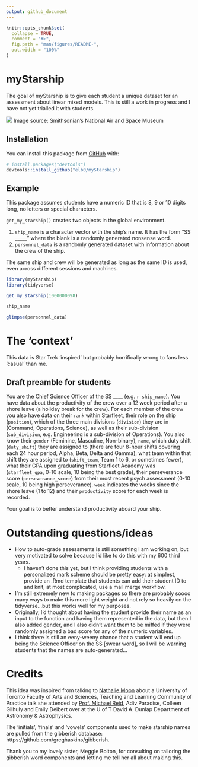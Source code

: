 ```yaml
---
output: github_document
---
```


<!-- README.md is generated from README.Rmd. Please edit that file -->

```r
knitr::opts_chunk$set(
  collapse = TRUE,
  comment = "#>",
  fig.path = "man/figures/README-",
  out.width = "100%"
) 
```

# myStarship

The goal of myStarship is to give each student a unique dataset for  an assessment about linear mixed models. This is still a work in progress and I have not yet trialled it with students.

![](https://hips.hearstapps.com/pop.h-cdn.co/assets/16/26/4000x2000/landscape-1467144815-starshipenterprise.jpg)
Image source: Smithsonian’s National Air and Space Museum

## Installation

You can install this package from [GitHub](https://github.com/) with:

``` r
# install.packages("devtools")
devtools::install_github("elb0/myStarship")
```
## Example

This package assumes students have a numeric ID that is 8, 9 or 10 digits long, no letters or special characters. 

`get_my_starship()` creates two objects in the global environment. 

1) `ship_name` is a character vector with the ship's name. It has the form "SS _____" where the blank is a randomly generated nonsense word.  
2) `personnel_data` is a randomly generated dataset with information about the crew of the ship.  

The same ship and crew will be generated as long as the same ID is used, even across different sessions and machines.

```r
library(myStarship)
library(tidyverse)

get_my_starship(1000000098)

ship_name

glimpse(personnel_data)
```

# The 'context'

This data is Star Trek 'inspired' but probably horrifically wrong to fans less 'casual' than me.

## Draft preamble for students

You are the Chief Science Officer of the SS ____ (e.g. `r ship_name`). You have data about the productivity of the crew over a 12 week period after a shore leave (a holiday break for the crew). For each member of the crew you also have data on their `rank` within Starfleet, their role on the ship (`position`), which of the three main divisions (`division`) they are in (Command, Operations, Science), as well as their sub-division (`sub_division`, e.g. Engineering is a sub-division of Operations). You also know their `gender` (Feminine, Masculine, Non-binary), `name`, which duty shift (`duty_shift`) they are assigned to (there are four 8-hour shifts covering each 24 hour period, Alpha, Beta, Delta and Gamma), what team within that shift they are assigned to (`shift_team`, Team 1 to 6, or sometimes fewer), what their GPA upon graduating from Starfleet Academy was (`starfleet_gpa`, 0-10 scale, 10 being the best grade), their perseverance score (`perseverance_score`) from their most recent psych assessment (0-10 scale, 10 being high perseverance). `week` indicates the weeks since the shore leave (1 to 12) and their `productivity` score for each week is recorded.

Your goal is to better understand productivity aboard your ship.

# Outstanding questions/ideas

- How to auto-grade assessments is still something I am working on, but very motivated to solve because I'd like to do this with my 600 third years.
  - I haven't done this yet, but I think providing students with a personalized mark scheme should be pretty easy: at simplest, provide an .Rmd template that students can add their student ID to and knit, at most complicated, use a mail merge workflow. 
- I'm still extremely new to making packages so there are probably soooo many ways to make this more light weight and not rely so heavily on the tidyverse...but this works well for my purposes. 
- Originally, I'd thought about having the student provide their name as an input to the function and having them represented in the data, but then I also added gender, and I also didn't want them to be miffed if they were randomly assigned a bad score for any of the numeric variables.
- I think there is still an eeny-weeny chance that a student will end up being the Science Officer on the SS [swear word], so I will be warning students that the names are auto-generated... 

# Credits

This idea was inspired from talking to [Nathalie Moon](https://www.statistics.utoronto.ca/people/directories/all-faculty/nathalie-moon) about a University of Toronto Faculty of Arts and Sciences, Teaching and Learning Community of Practice talk she attended by [Prof. Michael Reid](https://www.astro.utoronto.ca/people/faculty/name/michael-reid/), Adiv Paradise, Colleen Gilhuly and Emily Deibert over at the U of T David A. Dunlap Department of Astronomy & Astrophysics.

The 'initials', 'finals' and 'vowels' components used to make starship names are pulled from the gibberish database: https://github.com/greghaskins/gibberish.

Thank you to my lovely sister, Meggie Bolton, for consulting on tailoring the gibberish word components and letting me tell her all about making this.
